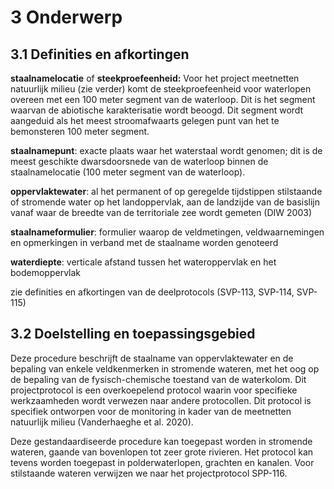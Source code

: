 # 3 Onderwerp

## 3.1 Definities en afkortingen

**staalnamelocatie** of **steekproefeenheid:** Voor het project meetnetten natuurlijk milieu (zie verder) komt de steekproefeenheid voor waterlopen overeen met een 100 meter segment van de waterloop. Dit is het segment waarvan de abiotische karakterisatie wordt beoogd. Dit segment wordt aangeduid als het meest stroomafwaarts gelegen punt van het te bemonsteren 100 meter segment.

**staalnamepunt**: exacte plaats waar het waterstaal wordt genomen; dit is de meest geschikte dwarsdoorsnede van de waterloop binnen de staalnamelocatie (100 meter segment van de waterloop).

**oppervlaktewater**: al het permanent of op geregelde tijdstippen stilstaande of stromende water op het landoppervlak, aan de landzijde van de basislijn vanaf waar de breedte van de territoriale zee wordt gemeten (DIW 2003)

**staalnameformulier**: formulier waarop de veldmetingen, veldwaarnemingen en opmerkingen in verband met de staalname worden genoteerd

**waterdiepte**: verticale afstand tussen het wateroppervlak en het bodemoppervlak

zie definities en afkortingen van de deelprotocols (SVP-113, SVP-114, SVP-115)

## 3.2 Doelstelling en toepassingsgebied

Deze procedure beschrijft de staalname van oppervlaktewater en de bepaling van enkele veldkenmerken in stromende wateren, met het oog op de bepaling van de fysisch-chemische toestand van de waterkolom. Dit projectprotocol is een overkoepelend protocol waarin voor specifieke werkzaamheden wordt verwezen naar andere protocollen. Dit protocol is specifiek ontworpen voor de monitoring in kader van de meetnetten natuurlijk milieu (Vanderhaeghe et al. 2020).

Deze gestandaardiseerde procedure kan toegepast worden in stromende wateren, gaande van bovenlopen tot zeer grote rivieren. Het protocol kan tevens worden toegepast in polderwaterlopen, grachten en kanalen. Voor stilstaande wateren verwijzen we naar het projectprotocol SPP-116.
